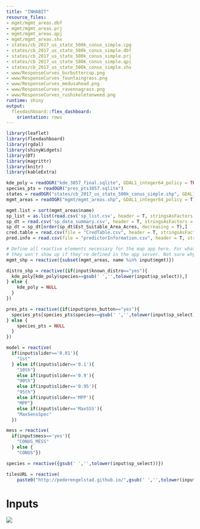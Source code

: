 ```yaml
---
title: "INHABIT"
resource_files:
- mgmt/mgmt_areas.dbf
- mgmt/mgmt_areas.prj
- mgmt/mgmt_areas.qpj
- mgmt/mgmt_areas.shx
- states/cb_2017_us_state_500k_conus_simple.cpg
- states/cb_2017_us_state_500k_conus_simple.dbf
- states/cb_2017_us_state_500k_conus_simple.prj
- states/cb_2017_us_state_500k_conus_simple.qpj
- states/cb_2017_us_state_500k_conus_simple.shx
- www/ResponseCurves_burbuttercup.png
- www/ResponseCurves_fountaingrass.png
- www/ResponseCurves_medusahead.png
- www/ResponseCurves_ravennagrass.png
- www/ResponseCurves_rushskeletonweed.png
runtime: shiny
output:
  flexdashboard::flex_dashboard:
    orientation: rows
---
```


<style type='text/css'>

img {
    max-width: 100%;
    min-height: 100%;
    height: auto;
}

</style>

```r
library(leaflet)
library(flexdashboard)
library(rgdal)
library(shinyWidgets)
library(DT)
library(magrittr)
library(knitr)
library(kableExtra)

kde_poly = readOGR("kde_3857_final.sqlite", GDAL1_integer64_policy = TRUE)
species_pts = readOGR("pres_pts3857.sqlite")
states = readOGR("states/cb_2017_us_state_500k_conus_simple.shp", GDAL1_integer64_policy = T)
mgmt_areas = readOGR("mgmt/mgmt_areas.shp", GDAL1_integer64_policy = T)

mgmt.list = sort(mgmt_areas$name)
sp_list = as.list(read.csv('sp_list.csv', header = T, stringsAsFactors = F))
sp_dt = read.csv('sp_data_summary.csv', header = T, stringsAsFactors = F)
sp_dt = sp_dt[order(sp_dt$Est_Suitable_Area_Acres, decreasing = T),]
cred.table = read.csv(file = "CredTable.csv", header = T, stringsAsFactors = F, encoding = "ISO-8859-1", fileEncoding = "ISO-8859-1")
pred.info = read.csv(file = "predictorInformation.csv", header = T, stringsAsFactors = F, encoding = "ISO-8859-1", fileEncoding = "ISO-8859-1")

# Define all reactive elements necessary for the map app here. For whatever reason
# they won't show up if they're defined in the app server. Not sure why...
mgmt_shp = reactive({subset(mgmt_areas, name %in% input$mgmt)})

distro_shp = reactive({if(input$known_distro=="yes"){
  kde_poly[kde_poly$species==gsub(' ','',tolower(input$sp_select)),]
} else {
    kde_poly = NULL
  }
})

pres_pts = reactive({if(input$pres_button=="yes"){
  species_pts[species_pts$species==gsub(' ','',tolower(input$sp_select)),]
} else {
    species_pts = NULL
  }
})

model = reactive(
  if(input$slider=='0.01'){
    "1st"
  } else if(input$slider=='0.1'){
    "10th"}
    else if(input$slider=='0.9'){
    "90th"}
    else if(input$slider=='0.95'){
    "95th"}
    else if(input$slider=='MPP'){
    "MPP"}
    else if(input$slider=='MaxSSS'){
    "MaxSensSpec"
  })

mess = reactive(
  if(input$mess=='yes'){
    "CONUS_MESS"
  } else {
    "CONUS"})

species = reactive({gsub(' ','',tolower(input$sp_select))})

tilesURL = reactive(
    paste0("http://pederengelstad.github.io/",gsub(' ','',tolower(input$sp_select)),'/',model(),"/",mess(),"/{z}/{x}/{y}.png",sep=''))
```

Inputs {.sidebar}
=======================================================================
<img class="img-responsive" src="logo.png" max-width=100%>
<br />

#### **DRAFT**
##### This tool is designed to display outputs from models of exotic species as completed by USGS FORT utilizing the <a href="https://pubs.er.usgs.gov/publication/fs20143007" target="_blank">Software for Assisted Habitat Modeling</a>


```r
pickerInput(inputId = 'sp_select', label = 'Species of interest'
            , choices = sp_list$common
            , width = '95%'
            , choicesOpt = list(subtext = paste0("(", sp_list$latin, ')', sep=''))
            , options = list(title = "i.e. Fountaingrass OR Pennisetum", `live-search`=T)
)
```

___

###### Choose your agency of interest, then select from the drop down:
```r

checkboxGroupButtons(inputId = "mgmt.admin", direction = 'vertical', choices = c('BLM Districts', 'EPMT', "NPS", 'U.S. Counties'), 
                     status = "primary", individual = T, size = 'sm', selected = 'BLM Districts', 
                     checkIcon = list(yes = icon("ok", lib = "glyphicon"), no = icon("remove", lib = "glyphicon"))
)

selectInput(inputId = 'mgmt'
           , label = ''
           , choices = character()
           , width = 'auto'
           , selected = NULL
           , multiple = T
)

observeEvent(input$mgmt.admin, {
  new.list = character()
  if('BLM Districts' %in% input$mgmt.admin) new.list = c(new.list,grep(pattern = '*BLM*', mgmt.list, value = T))
  if('EPMT' %in% input$mgmt.admin) new.list = c(new.list,grep(pattern = '*EPMT*', mgmt.list, value = T))
  if('NPS' %in% input$mgmt.admin) new.list = c(new.list,as.character(mgmt.list[-grep('(EPMT)|(BLM)|(County)|(City)', mgmt.list)]))
  if('U.S. Counties' %in% input$mgmt.admin) new.list = c(new.list,grep(pattern = '(County)|(City)', mgmt.list, value = T))
  updateSelectInput(session, inputId = 'mgmt',choices = new.list)
})

radioButtons(inputId = "pres_button",choices=c("yes","no"), selected = "no", label='Display Occurrence Points?', width = '100%')
```

###### <span style="color: grey">If 'yes', the map will display the occurrence points used to build the model.</span>

___

``` r
sliderTextInput(inputId = "slider", label = "Choose your model threshold:"
                , choices = list("MPP", "0.01", "0.1","MaxSSS", "0.9", "0.95")
                , grid = T, hide_min_max = F, force_edges = T, width = '100%')
```

###### <span style="color: grey">Lower values represent model results that are more inclusive. Higher values restrict the map output to areas where model confidence is higher. *MPP* represents the minimum presence threshold detected by the model. *MaxSSS* represents the optimal balance between accurate occurrences (sensitivity) and non-occurrences (specificity).</span>

<br>

``` r
radioButtons(inputId = "mess",choices=c("yes","no"), selected = "yes", label='Restrict model extrapolation?', width = '100%')
```

###### <span style="color: grey"> If 'yes', the map will only display areas where environmental characteristics are inside the range of the values used to develop the model. For example, a location with a minimum winter temperature of 12 C would be outside the range of -10 to 10 C used in model development. <a href="https://doi.org/10.1111/j.2041-210X.2010.00036.x" target="_blank">(Elith et al 2011)</a></span>

<br />

```r
radioButtons(inputId = "known_distro",choices=c("yes","no"), selected = "no", label='Display Known Distribution?', width = '100%')
```

###### <span style="color: grey">If 'yes', the map will display the boundaries of the training data used to build the models.</span>

Map Output
=====================================

```r
shinyApp(ui = fillPage(tags$style(type = "text/css",
    ".half-fill { width: 50%; height: 100%; }",
    "#one { float: left; background-color: #ddddff; }",
    "#two { float: right; background-color: #ccffcc; }"
  ),
    leafletOutput("map", height="100%")
    ),
  
  server = function(input, output, session) {

  output$map = renderLeaflet({
    leaflet(options = leafletOptions(maxZoom = 10)) %>%
      addProviderTiles(providers$CartoDB.DarkMatter, group = "Light", options = providerTileOptions(opacity = 0.8)) %>%
      fitBounds(lat1 = 48.808461, lng1 = -123.967893, lat2 = 24.848766, lng2 = -68.816526) %>%
      addPolygons(data = states, fill = 0, weight = 1.35, group = "states", color = 'white') %>%
      addLegend(position = "topright"
                , colors = c('#4b0000','#7f0000','#b30000','#d7301f'
                             ,'#ef6548','#fc8d59','#fdbb84'
                             ,'#fdd49e','#fee8c8','#fff7ec','','#363636'),
                labels = c("High","","","","","","","","", "Low",'','Unsuitable'), 
                title = "Model Agreement", 
                opacity = 1,
                labFormat = ) %>%
      addLegend(position = "bottomright" 
            , colors = c('#00E30B','#000066','#0F3FEB')
            , labels = c("Mgmt Area", "Known Distro","Occ Points"), 
            title = "Data Legend", opacity = 1) %>%
      addScaleBar(position = 'bottomleft', options = scaleBarOptions(maxWidth = 200))
      # addEasyButton(button = easyButton(icon = 'glyphicon-globe'
      #                                   ,title = 'Reset view'
      #                                   ,onClick = JS("function(btn, map) {
      #                                                    map.fitBounds([
      #                                                                  [48.808461, -123.967893],
      #                                                                  [24.848766, -68.816526]
      #                                                                  ]);
      #                                                   var groupLayer = map.layerManager.getLayerGroup('distro');
      #                                                   groupLayer.clearLayers();
      #                                                   var groupLayer = map.layerManager.getLayerGroup('pres_pts');
      #                                                   groupLayer.clearLayers();
      #                                                   var groupLayer = map.layerManager.getLayerGroup('mgmt');
      #                                                   groupLayer.clearLayers();
      #                                                 }") ))
    })
  
  observe({
    conus_tile_url = tilesURL
    if(!is.null(conus_tile_url)){
      leafletProxy("map") %>%
        clearGroup('conus') %>%
        addTiles(urlTemplate = tilesURL(), options = tileOptions(tms = T), group = 'conus', layerId = 'conus')
    } else {
      leafletProxy("map") %>%
        # Resets map back to default view upon deselection
        fitBounds(lat1 = 48.808461, lng1 = -123.967893, lat2 = 24.848766, lng2 = -68.816526)
}})

  observe({
    
    m = mgmt_shp()

    # Display the selected managment polygon
    if(length(m)>0){
      
      bb = sp::bbox(m)
      
      leafletProxy("map") %>%
      clearGroup('mgmt') %>%
      addPolygons(fill = 0, data = mgmt_shp(), group = 'mgmt', weight = 2.5, opacity = 1, color = '#00E30B') %>%
      fitBounds(lat1 = bb[2], lng1 = bb[1], lat2 = bb[4], lng2 = bb[3])
    } else {
      leafletProxy("map") %>%
        clearGroup('mgmt') %>%
        fitBounds(lat1 = 48.808461, lng1 = -123.967893, lat2 = 24.848766, lng2 = -68.816526)  
    }
})
  
  # Toggle KDE on and off
  observe({
    
    d=distro_shp()
    
    if(!is.null(d)){
      leafletProxy("map") %>% 
        clearGroup( 'distro') %>%
        addPolygons(data=distro_shp(), group='distro', color = "#000066 ", fill = 0, weight = 3, opacity = 1)
    } else {
      leafletProxy("map") %>%
        clearGroup('distro')
      }
    })
  
    # Toggle training points on and off
  observe({
    
    p=pres_pts()
    
    if(!is.null(p)){
      leafletProxy("map") %>%
        clearGroup( 'pres_pts') %>%
        addCircleMarkers(data=pres_pts(), group='pres_pts', fillColor = "#0F3FEB"
                         , radius = 3.5, fillOpacity = 1, color = '#62CEDD', weight = 1
                         )
    } else {
        leafletProxy("map") %>%
          clearGroup( 'pres_pts')
      }
    })
  })

```

Variable Reponse Curves
=====================================

##### <span style="color: grey"> *These graphs plot the relative habitat suitability (y-axis) across the range of values for each predictor (x-axis). The red lines along the x-axis represent presence points with those values. Each line represents one model algorithm and background point generation method for a total of 10 lines possible; missing lines indicate the predictor was dropped from that model. The numbers in the top left of each graph represent the average relative importance of the predictor with the range across model algorithm/ background method combinations shown in parentheses. The graphs are arranged by relative importance, with the top left contributing most to models on average.*</span>

<br>

``` r
output$vrc = renderImage({
  filename <- normalizePath(file.path('./www',
                              paste('ResponseCurves_', species(), '.png', sep='')))
 
    # Return a list containing the filename and alt text
    list(src = filename)
}, deleteFile = F)

imageOutput("vrc", height = "auto")
```


Data Summary
=====================================

```r

#Filtered GAP's 'Fine Agency Level' layer by Mang_Name = 'NPS'
fillPage(DT::renderDataTable(DT::datatable(sp_dt
              , fillContainer = getOption("DT.fillContainer", TRUE)
              , caption = "Summary information by National Park for a selected species and EPMT region. 'Known presence' indicates if presence locations from the park were available for model development. 'Established suitable area' is the number of acres suitable when suitability values between 0 and 1 were transformed to unsuitable and suitable categories by allowing 1% of the known locations to be classified as unsuitable. 'Percent of Park' is the percent of the park area that is classified as suitable. 'Minimum distance to Occurrence' is the minimum distance from the park boundary to a known occurrence used in model development. Boundaries generated from NPS IRMA (https://irma.nps.gov/DataStore/Reference/Profile/2224545?lnv=True)"
              , colnames = c("Species", "EPMT Unit", "National Park", "Known Presence? (Count)"
                             ,"Estimated Suitable Area (Acres)", "Percent of Park Area"
                             ,"Minimum Distance to Occurrence (Miles)")
              ,rownames = FALSE) %>% 
  formatStyle(columns = c(1:7), 'text-align' = 'center') %>%
  DT::formatPercentage(columns = 6)))
```

Model Credibility Assessment
=====================================

```r

caption = "Model credibility reflects both input data attributes and methodological decisions. 
          For each major element of the model development and delivery process, we provide an overview 
          of problematic (red), acceptable (yellow), and ideal (green) practices. (Sofaer et al., 2019)"

fillPage(HTML(
  
  kable(cred.table, row.names = F
        , col.names = c('','','Interpret With Caution',colnames(cred.table[4:6]))
        , caption = caption
        , format = 'html'
        , escape = F) %>%
  kable_styling(position = "center"
                , full_width = T
                , bootstrap_options = c("condensed","bordered", "responsive"), font_size = 10) %>%
  row_spec(row = 0:nrow(cred.table)) %>%
           # , extra_css = c('border: 1px solid black;')) 
  column_spec(1
              # , width = '2cm'
              , extra_css = 'webkit-transform: rotate(-90deg); -moz-transform: rotate(-90deg); -ms-transform: rotate(-90deg); -o-transform: rotate(-90deg); transform: rotate(-90deg);') %>%
  column_spec(2:6,
              # width = '5cm',
              extra_css = 'vertical-align: middle;') %>%
  column_spec(1,
              # border_right = '1px solid black',
              extra_css = 'text-orientation: upgright;') %>%
  column_spec(2:6, color = 'black') %>%
  column_spec(3, background = '#FB8686') %>%
  column_spec(4, background = '#F4FDAD') %>%
  column_spec(5, background = '#71F453') %>%
  collapse_rows(1:2)  
  )
)

```

Additional Model Details
=====================================

```r

var.text = "A list of the 66 candidate variables used in habitat modeling."

fillPage(
  HTML(
    kable(x = pred.info
          , caption = var.text
          , col.names = c('Variable Name','Units','Long Description','Source')
          , format = 'html'
          , escape = F) %>%
      kable_styling(position = "center"
                    , full_width = T
                    , bootstrap_options = c("condensed","bordered", "responsive")
                    , font_size = 10)
  )
)

```



F.A.Q.
=====================================

Here is where users will eventually find a list of commonly asked questions that clarify the content of the tool.
```r
```
